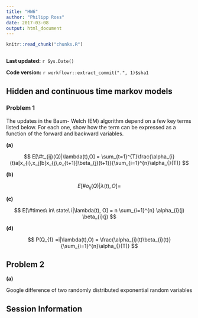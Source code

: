 ```yaml
---
title: "HW6"
author: "Philipp Ross"
date: 2017-03-08
output: html_document
---
```


```r
knitr::read_chunk("chunks.R")
```

```r
```

**Last updated:** `r Sys.Date()`

**Code version:** `r workflowr::extract_commit(".", 1)$sha1`

## Hidden and continuous time markov models

### Problem 1

The updates in the Baum- Welch (EM) algorithm depend on a few key terms listed below. For each one, show how the term can be expressed as a function of the forward and backward variables.

**(a)**

$$
E[\#t_{ij}(Q)|\lambda(t),O] = \sum_{t=1}^{T}\frac{\alpha_{i}(t)a[x_{i},x_j]b[x_{j},o_{t+1}]\beta_{j}(t+1)}{\sum_{i=1}^{n}\alpha_{}(T)}
$$

**(b)**

$$
E[\#o_{ij}(Q)|\lambda(t),O] = 
$$

**(c)**

$$
E[\#times\ in\ state\ i|\lambda(t), O] = n \sum_{i=1}^{n} \alpha_{i}(j) \beta_{i}(j)
$$

**(d)**

$$
P(Q_{1} =i|\lambda(t),O) = \frac{\alpha_{i}(t)\beta_{i}(t)}{\sum_{i=1}^{n}\alpha_{}(T)}
$$

## Problem 2

**(a)**

Google difference of two randomly distributed exponential random variables

## Session Information

```r
```
